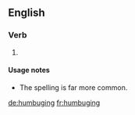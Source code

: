 ==English==

===Verb===
{{head|en|present participle}}

# {{present participle of|humbug|lang=en|nocat=1}}

====Usage notes====
* The spelling {{m|en|humbugging}} is far more common.

[[de:humbuging]]
[[fr:humbuging]]